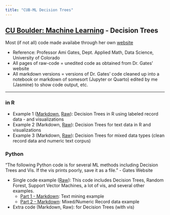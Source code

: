 ```yaml
---
title: "CUB-ML Decision Trees"
---
```

## [CU Boulder: Machine Learning](../CUB-ML.qmd) - Decision Trees
Most (if not all) code made availabe through her own [website](https://gatesboltonanalytics.com/)

- Reference: Professor Ami Gates, Dept. Applied Math, Data Science, University of Colorado
- All pages of raw-code = unedited code as obtained from Dr. Gates' website
- All markdown versions = versions of Dr. Gates' code cleaned up into a notebook or markdown of somesort (Jupyter or Quarto) edited by me (Jasmine) to show code output, etc.

---

### in R
- Example 1 ([Markdown](Markdown/R-DecisionTrees-Ex1.qmd), [Raw](Raw/R-DecisionTrees-Ex1-Raw.qmd)): Decision Trees in R using labeled record data - and visualizations
- Example 2 (Markdown, [Raw](Raw/R-DecisionTrees-Ex2-Raw.qmd)): Decision Trees for text data in R and visualizations
- Example 3 (Markdown, [Raw](Raw/R-DecisionTrees-Ex3-Raw.qmd)): Decision Trees for mixed data types (clean record data and numeric text corpus)

### Python
"The following Python code is for several ML methods including Decision Trees and Vis. If the vis prints poorly, save it as a file." - Gates Website

- Single code example ([Raw](Raw/Python-DecisionTrees-Raw.qmd)): This code includes Decision Trees, Random Forest, Support Vector Machines, a lot of vis, and several other examples.
    - [Part 1 - Markdown](Markdown/Python-DecisionTrees.qmd#decision-trees): Text mining example
    - [Part 2 - Markdown](Markdown/Python-DecisionTrees-pt2.qmd#decision-trees): Mixed/Numeric Record data example
    
- Extra code (Markdown, Raw): for Decision Trees (with vis)